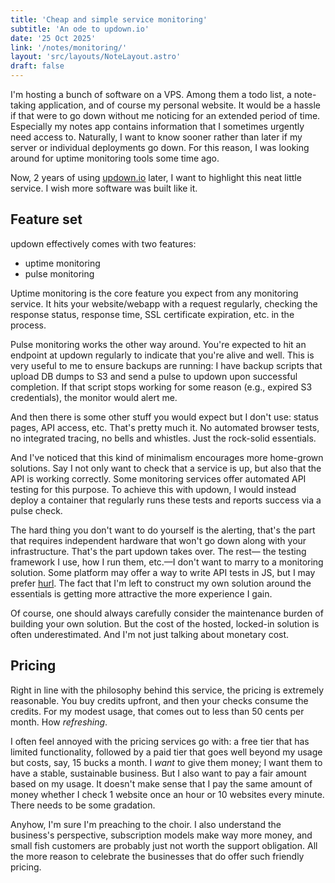 ```yaml
---
title: 'Cheap and simple service monitoring'
subtitle: 'An ode to updown.io'
date: '25 Oct 2025'
link: '/notes/monitoring/'
layout: 'src/layouts/NoteLayout.astro'
draft: false 
---
```


I'm hosting a bunch of software on a VPS. Among them a todo list, a note-taking application,
and of course my personal website. It would be a hassle if that were to go down without me noticing
for an extended period of time. Especially my notes app contains information that I sometimes 
urgently need access to. Naturally, I want to know sooner rather than later if my server or individual
deployments go down. For this reason, I was looking around for uptime monitoring tools some time ago.

Now, 2 years of using [updown.io](https://updown.io) later, I want to highlight this neat little service. I wish more software
was built like it.

## Feature set

updown effectively comes with two features:
- uptime monitoring
- pulse monitoring

Uptime monitoring is the core feature you expect from any monitoring service. It hits your website/webapp
with a request regularly, checking the response status, response time, SSL certificate expiration, etc.
in the process.

Pulse monitoring works the other way around. You're expected to hit an endpoint at updown regularly to 
indicate that you're alive and well. This is very useful to me to ensure backups are running: I have 
backup scripts that upload DB dumps to S3 and send a pulse to updown upon successful completion. If that
script stops working for some reason (e.g., expired S3 credentials), the monitor would alert me.

And then there is some other stuff you would expect but I don't use: status pages, API access, etc.
That's pretty much it. No automated browser tests, no integrated tracing, no bells and whistles. 
Just the rock-solid essentials.

And I've noticed that this kind of minimalism encourages more home-grown solutions. Say I not only
want to check that a service is up, but also that the API is working correctly. Some monitoring services
offer automated API testing for this purpose. To achieve this with updown, I would instead deploy a
container that regularly runs these tests and reports success via a pulse check.

The hard thing you don't want to do yourself is the alerting, that's the part that requires independent
hardware that won't go down along with your infrastructure. That's the part updown takes over. The rest—
the testing framework I use, how I run them, etc.—I don't want to marry to a monitoring solution. Some
platform may offer a way to write API tests in JS, but I may prefer [hurl](https://hurl.dev).
The fact that I'm left to construct my own solution around the essentials is getting more 
attractive the more experience I gain.

Of course, one should always carefully consider the maintenance burden of building your own solution.
But the cost of the hosted, locked-in solution is often underestimated. And I'm not just talking 
about monetary cost.

## Pricing
Right in line with the philosophy behind this service, the pricing is extremely reasonable. You buy
credits upfront, and then your checks consume the credits. For my modest usage, that comes out to 
less than 50 cents per month. How *refreshing*.

I often feel annoyed with the pricing services go with: a free tier that has limited functionality, 
followed by a paid tier that goes well beyond my usage but costs, say, 15 bucks a month.
I *want* to give them money; I want them to have a stable, sustainable business. But I also want
to pay a fair amount based on my usage. It doesn't make sense that I pay the same amount of money
whether I check 1 website once an hour or 10 websites every minute. There needs to be some gradation.

Anyhow, I'm sure I'm preaching to the choir. I also understand the business's perspective, subscription 
models make way more money, and small fish customers are probably just not worth the support obligation.
All the more reason to celebrate the businesses that do offer such friendly pricing.